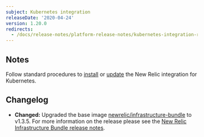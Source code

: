```yaml
---
subject: Kubernetes integration
releaseDate: '2020-04-24'
version: 1.20.0
redirects:
  - /docs/release-notes/platform-release-notes/kubernetes-integration-release-notes/new-relic-integration-kubernetes-1200
---
```


## Notes

Follow standard procedures to [install](/docs/integrations/host-integrations/host-integrations-list/kubernetes-monitoring-integration#install) or [update](/docs/integrations/host-integrations/host-integrations-list/kubernetes-monitoring-integration#update) the New Relic integration for Kubernetes.

## Changelog

* **Changed:** Upgraded the base image [newrelic/infrastructure-bundle](https://github.com/newrelic/infrastructure-bundle/releases/tag/1.3.4) to v1.3.5. For more information on the release please see the [New Relic Infrastructure Bundle release notes](https://github.com/newrelic/infrastructure-bundle/releases/tag/1.3.5).
